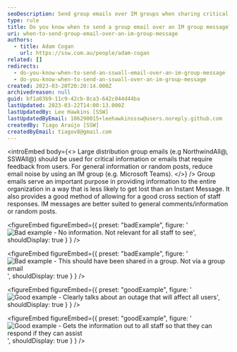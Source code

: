 ```yaml
---
seoDescription: Send group emails over IM groups when sharing critical information or seeking feedback from all staff, while using IM groups for general comments and random posts.
type: rule
title: Do you know when to send a group email over an IM group message?
uri: when-to-send-group-email-over-an-im-group-message
authors:
  - title: Adam Cogan
    url: https://ssw.com.au/people/adam-cogan
related: []
redirects:
  - do-you-know-when-to-send-an-sswall-email-over-an-im-group-message
  - do-you-know-when-to-send-an-sswall-over-an-im-group-message
created: 2023-03-20T20:20:14.000Z
archivedreason: null
guid: bf1a03b9-11c9-42cb-8ca3-642c044d44ba
lastUpdated: 2023-03-22T14:00:13.000Z
lastUpdatedBy: Lee Hawkins [SSW]
lastUpdatedByEmail: 106290015+leehawkinsssw@users.noreply.github.com
createdBy: Tiago Araújo [SSW]
createdByEmail: tiagov8@gmail.com
---
```


<introEmbed
  body={<>
Large distribution group emails (e.g NorthwindAll@, SSWAll@) should be used for critical information or emails that require feedback from users. For general information or random posts, reduce email noise by using an IM group (e.g. Microsoft Teams).
  </>}
/>
Group emails serve an important purpose in providing information to the entire organization in a way that is less likely to get lost than an Instant Message. It also provides a good method of allowing for a good cross section of staff responses. IM messages are better suited to general comments/information or random posts.

<figureEmbed figureEmbed={{
  preset: "badExample",
  figure: '![Bad example - No information. Not relevant for all staff to see](/uploads/rules/when-to-send-group-email-over-an-im-group-message/bad1.png)',
  shouldDisplay: true
} } />


<figureEmbed figureEmbed={{
  preset: "badExample",
  figure: '![Bad example - This should have been shared in a group. Not via a group email](/uploads/rules/when-to-send-group-email-over-an-im-group-message/bad2.png)',
  shouldDisplay: true
} } />


<figureEmbed figureEmbed={{
  preset: "goodExample",
  figure: '![Good example - Clearly talks about an outage that will affect all users](/uploads/rules/when-to-send-group-email-over-an-im-group-message/good1.png)',
  shouldDisplay: true
} } />


<figureEmbed figureEmbed={{
  preset: "goodExample",
  figure: '![Good example - Gets the information out to all staff so that they can respond if they can assist](/uploads/rules/when-to-send-group-email-over-an-im-group-message/good2.png)',
  shouldDisplay: true
} } />
